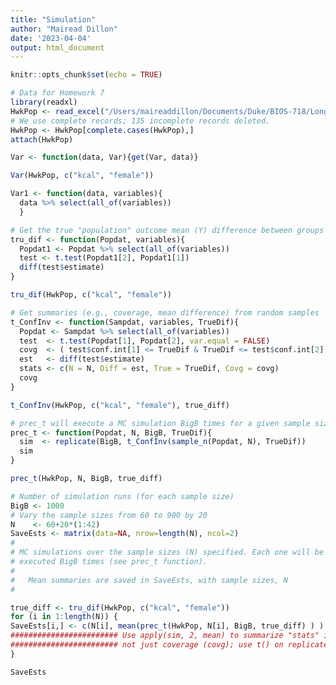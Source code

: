 ```yaml
---
title: "Simulation"
author: "Mairead Dillon"
date: '2023-04-04'
output: html_document
---
```


```r
knitr::opts_chunk$set(echo = TRUE)
```
     
```r
# Data for Homework 7
library(readxl)
HwkPop <- read_excel("/Users/maireaddillon/Documents/Duke/BIOS-718/Longitudinal-Analysis/HW7/LargePubHlthDataset.xls")
# We use complete records; 135 incomplete records deleted.
HwkPop <- HwkPop[complete.cases(HwkPop),]
attach(HwkPop)

Var <- function(data, Var){get(Var, data)}

Var(HwkPop, c("kcal", "female"))

Var1 <- function(data, variables){
  data %>% select(all_of(variables))
  }
```
     
```r
# Get the true "population" outcome mean (Y) difference between groups (X)
tru_dif <- function(Popdat, variables){
  Popdat1 <- Popdat %>% select(all_of(variables))
  test <- t.test(Popdat1[2], Popdat1[1])
  diff(test$estimate)
}

tru_dif(HwkPop, c("kcal", "female"))

# Get summaries (e.g., coverage, mean difference) from random samples 
t_ConfInv <- function(Sampdat, variables, TrueDif){
  Popdat <- Sampdat %>% select(all_of(variables))
  test  <- t.test(Popdat[1], Popdat[2], var.equal = FALSE)
  covg  <- ( test$conf.int[1] <= TrueDif & TrueDif <= test$conf.int[2] )
  est   <- diff(test$estimate)
  stats <- c(N = N, Diff = est, True = TrueDif, Covg = covg) 
  covg
}

t_ConfInv(HwkPop, c("kcal", "female"), true_diff)

# prec_t will execute a MC simulation BigB times for a given sample size
prec_t <- function(Popdat, N, BigB, TrueDif){
  sim  <- replicate(BigB, t_ConfInv(sample_n(Popdat, N), TrueDif))
  sim 
}

prec_t(HwkPop, N, BigB, true_diff)

# Number of simulation runs (for each sample size) 
BigB <- 1000
# Vary the sample sizes from 60 to 900 by 20
N    <- 60+20*(1:42)
SaveEsts <- matrix(data=NA, nrow=length(N), ncol=2)
#
# MC simulations over the sample sizes (N) specified. Each one will be
# executed BigB times (see prec_t function).
#
#   Mean summaries are saved in SaveEsts, with sample sizes, N
#

true_diff <- tru_dif(HwkPop, c("kcal", "female"))
for (i in 1:length(N)) {
SaveEsts[i,] <- c(N[i], mean(prec_t(HwkPop, N[i], BigB, true_diff) ) )
######################## Use apply(sim, 2, mean) to summarize "stats" in t_ConfInv
######################## not just coverage (covg); use t() on replicate() in prec_t
}

SaveEsts

```

